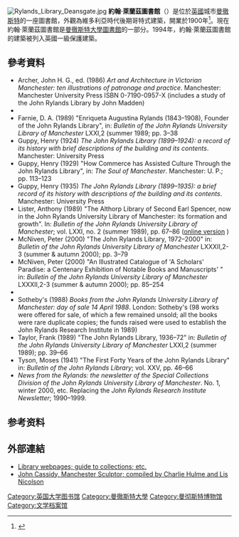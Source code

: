 [[File:Rylands_Library_Deansgate.jpg|thumb]]
'''約翰·萊蘭茲圖書館'''（{{lang-en|John Rylands Library}}）是位於[[英國|英國]]城市[[曼徹斯特|曼徹斯特]]的一座圖書館，外觀為維多利亞時代後期哥特式建築，開業於1900年<ref name="special_collection_information">{{cite web | url=http://rylibweb.man.ac.uk/spcoll/visitor/ | title=JRUL Special Collections: Visitor Information | accessdate=29 April 2007 | deadurl=yes | archiveurl=https://archive.is/20120718094851/http://rylibweb.man.ac.uk/spcoll/visitor/ | archivedate=2012年7月18日 }}</ref>。現在約翰·萊蘭茲圖書館是[[曼徹斯特大學圖書館|曼徹斯特大學圖書館]]的一部分。1994年，約翰·萊蘭茲圖書館的建築被列入英國一級保護建築。

==參考資料==
*Archer, John H. G., ed. (1986) ''Art and Architecture in Victorian Manchester: ten illustrations of patronage and practice''. Manchester: Manchester University Press ISBN 0-7190-0957-X (includes a study of the John Rylands Library by John Madden)
*{{Cite journal|doi=10.1093/jdh/13.3.175|last=Bowler|first=Catherine|coauthors=Brimblecombe, Peter|year=2000|title=Environmental pressures on building design and Manchester's John Rylands Library|journal=Journal of Design History|publisher=The Design History Society|volume=13|issue=3|pages=175–191|accessdate=20 February 2010|ref=harv}}
*Farnie, D. A. (1989) "Enriqueta Augustina Rylands (1843–1908), Founder of the John Rylands Library", in: ''Bulletin of the John Rylands University Library of Manchester'' LXXI,2 (summer 1989; pp. 3–38
* Guppy, Henry (1924) ''The John Rylands Library (1899–1924): a record of its history with brief descriptions of the building and its contents''. Manchester: University Press
* Guppy, Henry (1929) "How Commerce has Assisted Culture Through the John Rylands Library", in: ''The Soul of Manchester''. Manchester: U. P.; pp. 113–123
* Guppy, Henry (1935) ''The John Rylands Library (1899–1935): a brief record of its history with descriptions of the building and its contents''. Manchester: University Press
*Lister, Anthony (1989) "The Althorp Library of Second Earl Spencer, now in the John Rylands University Library of Manchester: its formation and growth". In: ''Bulletin of the John Rylands University Library of Manchester''; vol. LXXI, no. 2 (summer 1989), pp. 67–86 ([https://www.escholar.manchester.ac.uk/api/datastream?publicationPid=uk-ac-man-scw:1m2217&datastreamId=POST-PEER-REVIEW-PUBLISHERS-DOCUMENT.PDF online version] {{Wayback|url=https://www.escholar.manchester.ac.uk/api/datastream?publicationPid=uk-ac-man-scw:1m2217&datastreamId=POST-PEER-REVIEW-PUBLISHERS-DOCUMENT.PDF |date=20210506074026 }})
*McNiven, Peter (2000) "The John Rylands Library, 1972–2000" in: ''Bulletin of the John Rylands University Library of Manchester'' LXXXII,2-3 (summer & autumn 2000); pp. 3–79
*McNiven, Peter (2000) "An Illustrated Catalogue of 'A Scholars' Paradise: a Centenary Exhibition of Notable Books and Manuscripts' " in: ''Bulletin of the John Rylands University Library of Manchester'' LXXXII,2-3 (summer & autumn 2000); pp. 85–254
*{{Cite book |first=John J. |last=Parkinson-Bailey |title=Manchester: an architectural history |publisher=Manchester University Press |place=Manchester |year=2000 |isbn=0-7190-5606-3 |ref=harv}}
*Sotheby's (1988) ''Books from the John Rylands University Library of Manchester: day of sale 14 April 1988''. London: Sotheby's (98 works were offered for sale, of which a few remained unsold; all the books were rare duplicate copies; the funds raised were used to establish the John Rylands Research Institute in 1989)
*Taylor, Frank (1989) "The John Rylands Library, 1936–72" in: ''Bulletin of the John Rylands University Library of Manchester'' LXXI,2 (summer 1989); pp. 39–66
*Tyson, Moses (1941) "The First Forty Years of the John Rylands Library" in: ''Bulletin of the John Rylands Library''; vol. XXV, pp. 46–66
*''News from the Rylands: the newsletter of the Special Collections Division of the  John Rylands University Library of Manchester''. No. 1, winter 2000, etc. Replacing the ''John Rylands Research Institute Newsletter''; 1990–1999.

==参考资料==
{{refs}}

==外部連結==
{{Commons category|John Rylands Library, Deansgate}}
* [http://www.library.manchester.ac.uk/specialcollections/ Library webpages; guide to collections; etc.] {{Wayback|url=http://www.library.manchester.ac.uk/specialcollections/ |date=20150306044952 }}
* [http://www.johncassidy.org.uk/ John Cassidy, Manchester Sculptor; compiled by Charlie Hulme and Lis Nicolson] {{Wayback|url=http://www.johncassidy.org.uk/ |date=20141226172023 }}

{{coord|display=title}}
{{normdaten}}
{{DEFAULTSORT:John Rylands Library}}
[[Category:英国大学图书馆|Category:英国大学图书馆]]
[[Category:曼徹斯特大學|Category:曼徹斯特大學]]
[[Category:曼彻斯特博物馆|Category:曼彻斯特博物馆]]
[[Category:文学档案馆|Category:文学档案馆]]